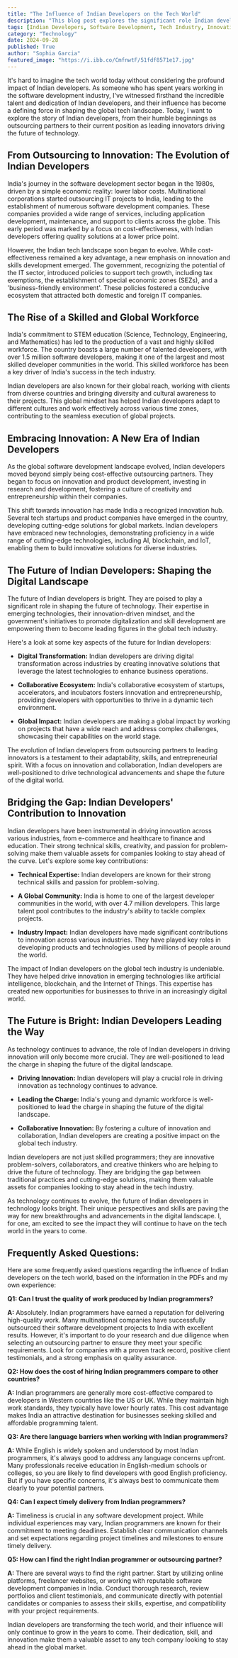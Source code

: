 ```yaml
---
title: "The Influence of Indian Developers on the Tech World"
description: "This blog post explores the significant role Indian developers have played in the global tech industry, from their early days as outsourcing partners to their current position as leading innovators. It highlights their expertise, skills, and contribution to innovation across various sectors."
tags: [Indian Developers, Software Development, Tech Industry, Innovation, Outsourcing, Global Tech, Tech Trends, Digital Transformation, STEM Education, India]
category: "Technology"
date: 2024-09-28
published: True
author: "Sophia Garcia"
featured_image: "https://i.ibb.co/CmfnwtF/51fdf8571e17.jpg"
---
```



It's hard to imagine the tech world today without considering the profound impact of Indian developers. As someone who has spent years working in the software development industry, I've witnessed firsthand the incredible talent and dedication of Indian developers, and their influence has become a defining force in shaping the global tech landscape. Today, I want to explore the story of Indian developers, from their humble beginnings as outsourcing partners to their current position as leading innovators driving the future of technology.

## From Outsourcing to Innovation: The Evolution of Indian Developers

India's journey in the software development sector began in the 1980s, driven by a simple economic reality: lower labor costs. Multinational corporations started outsourcing IT projects to India, leading to the establishment of numerous software development companies.  These companies provided a wide range of services, including application development, maintenance, and support to clients across the globe.  This early period was marked by a focus on cost-effectiveness, with Indian developers offering quality solutions at a lower price point.

However, the Indian tech landscape soon began to evolve.  While cost-effectiveness remained a key advantage, a new emphasis on innovation and skills development emerged.  The government, recognizing the potential of the IT sector,  introduced policies to support tech growth, including tax exemptions, the establishment of special economic zones (SEZs), and a 'business-friendly environment'.  These policies fostered a conducive ecosystem that attracted both domestic and foreign IT companies.

## The Rise of a Skilled and Global Workforce

India's commitment to STEM education (Science, Technology, Engineering, and Mathematics) has led to the production of a vast and highly skilled workforce.  The country boasts a large number of talented developers, with over 1.5 million software developers, making it one of the largest and most skilled developer communities in the world. This skilled workforce has been a key driver of India's success in the tech industry.

Indian developers are also known for their global reach, working with clients from diverse countries and bringing diversity and cultural awareness to their projects.  This global mindset has helped Indian developers adapt to different cultures and work effectively across various time zones, contributing to the seamless execution of global projects. 

## Embracing Innovation: A New Era of Indian Developers

As the global software development landscape evolved, Indian developers moved beyond simply being cost-effective outsourcing partners.  They began to focus on innovation and product development, investing in research and development, fostering a culture of creativity and entrepreneurship within their companies.

This shift towards innovation has made India a recognized innovation hub.  Several tech startups and product companies have emerged in the country, developing cutting-edge solutions for global markets.  Indian developers have embraced new technologies, demonstrating proficiency in a wide range of cutting-edge technologies, including AI, blockchain, and IoT, enabling them to build innovative solutions for diverse industries.

## The Future of Indian Developers: Shaping the Digital Landscape

The future of Indian developers is bright.  They are poised to play a significant role in shaping the future of technology.  Their expertise in emerging technologies, their innovation-driven mindset, and the government's initiatives to promote digitalization and skill development are empowering them to become leading figures in the global tech industry.

Here's a look at some key aspects of the future for Indian developers:

* **Digital Transformation:**  Indian developers are driving digital transformation across industries by creating innovative solutions that leverage the latest technologies to enhance business operations.

* **Collaborative Ecosystem:**  India's collaborative ecosystem of startups, accelerators, and incubators fosters innovation and entrepreneurship, providing developers with opportunities to thrive in a dynamic tech environment.

* **Global Impact:**  Indian developers are making a global impact by working on projects that have a wide reach and address complex challenges, showcasing their capabilities on the world stage.  

The evolution of Indian developers from outsourcing partners to leading innovators is a testament to their adaptability, skills, and entrepreneurial spirit.  With a focus on innovation and collaboration, Indian developers are well-positioned to drive technological advancements and shape the future of the digital world.

## Bridging the Gap: Indian Developers' Contribution to Innovation

Indian developers have been instrumental in driving innovation across various industries, from e-commerce and healthcare to finance and education.  Their strong technical skills, creativity, and passion for problem-solving make them valuable assets for companies looking to stay ahead of the curve.  Let's explore some key contributions:

* **Technical Expertise:**  Indian developers are known for their strong technical skills and passion for problem-solving.

* **A Global Community:** India is home to one of the largest developer communities in the world, with over 4.7 million developers.  This large talent pool contributes to the industry's ability to tackle complex projects.

* **Industry Impact:**  Indian developers have made significant contributions to innovation across various industries.  They have played key roles in developing products and technologies used by millions of people around the world.  

The impact of Indian developers on the global tech industry is undeniable. They have helped drive innovation in emerging technologies like artificial intelligence, blockchain, and the Internet of Things.  This expertise has created new opportunities for businesses to thrive in an increasingly digital world.

## The Future is Bright:  Indian Developers Leading the Way 

As technology continues to advance, the role of Indian developers in driving innovation will only become more crucial.  They are well-positioned to lead the charge in shaping the future of the digital landscape.

* **Driving Innovation:**  Indian developers will play a crucial role in driving innovation as technology continues to advance.

* **Leading the Charge:**  India's young and dynamic workforce is well-positioned to lead the charge in shaping the future of the digital landscape.

* **Collaborative Innovation:**  By fostering a culture of innovation and collaboration, Indian developers are creating a positive impact on the global tech industry.

Indian developers are not just skilled programmers; they are innovative problem-solvers, collaborators, and creative thinkers who are helping to drive the future of technology.  They are bridging the gap between traditional practices and cutting-edge solutions, making them valuable assets for companies looking to stay ahead in the tech industry. 

As technology continues to evolve, the future of Indian developers in technology looks bright.  Their unique perspectives and skills are paving the way for new breakthroughs and advancements in the digital landscape.  I, for one, am excited to see the impact they will continue to have on the tech world in the years to come.

## Frequently Asked Questions:

Here are some frequently asked questions regarding the influence of Indian developers on the tech world, based on the information in the PDFs and my own experience:

**Q1: Can I trust the quality of work produced by Indian programmers?**

**A:** Absolutely. Indian programmers have earned a reputation for delivering high-quality work.  Many multinational companies have successfully outsourced their software development projects to India with excellent results.  However, it's important to do your research and due diligence when selecting an outsourcing partner to ensure they meet your specific requirements.  Look for companies with a proven track record, positive client testimonials, and a strong emphasis on quality assurance.

**Q2: How does the cost of hiring Indian programmers compare to other countries?**

**A:** Indian programmers are generally more cost-effective compared to developers in Western countries like the US or UK.  While they maintain high work standards, they typically have lower hourly rates.  This cost advantage makes India an attractive destination for businesses seeking skilled and affordable programming talent. 

**Q3: Are there language barriers when working with Indian programmers?**

**A:** While English is widely spoken and understood by most Indian programmers, it's always good to address any language concerns upfront.  Many professionals receive education in English-medium schools or colleges, so you are likely to find developers with good English proficiency.  But if you have specific concerns, it's always best to communicate them clearly to your potential partners. 

**Q4: Can I expect timely delivery from Indian programmers?**

**A:** Timeliness is crucial in any software development project.  While individual experiences may vary, Indian programmers are known for their commitment to meeting deadlines.  Establish clear communication channels and set expectations regarding project timelines and milestones to ensure timely delivery. 

**Q5: How can I find the right Indian programmer or outsourcing partner?**

**A:** There are several ways to find the right partner.  Start by utilizing online platforms, freelancer websites, or working with reputable software development companies in India.  Conduct thorough research, review portfolios and client testimonials, and communicate directly with potential candidates or companies to assess their skills, expertise, and compatibility with your project requirements. 

Indian developers are transforming the tech world, and their influence will only continue to grow in the years to come.  Their dedication, skill, and innovation make them a valuable asset to any tech company looking to stay ahead in the global market.